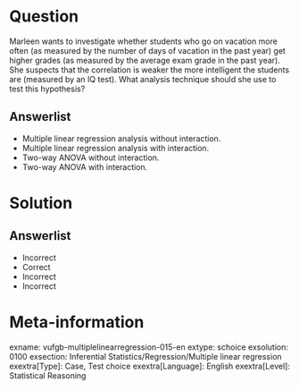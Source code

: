 Question
========
  
Marleen wants to investigate whether students who go on vacation more often (as measured by the number of days of vacation in the past year) get higher grades (as measured by the average exam grade in the past year). She suspects that the correlation is weaker the more intelligent the students are (measured by an IQ test). What analysis technique should she use to test this hypothesis?

  
Answerlist
----------
* Multiple linear regression analysis without interaction.
* Multiple linear regression analysis with interaction.
* Two-way ANOVA without interaction.
* Two-way ANOVA with interaction.

Solution
========

Answerlist
----------
* Incorrect
* Correct
* Incorrect
* Incorrect

Meta-information
================
exname: vufgb-multiplelinearregression-015-en
extype: schoice
exsolution: 0100
exsection: Inferential Statistics/Regression/Multiple linear regression
exextra[Type]: Case, Test choice
exextra[Language]: English
exextra[Level]: Statistical Reasoning
